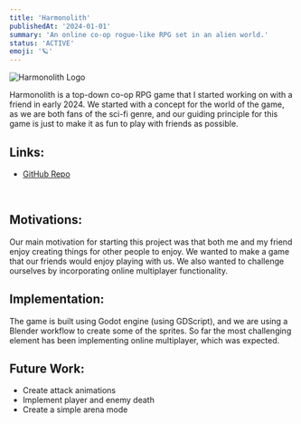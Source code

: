 ```yaml
---
title: 'Harmonolith'
publishedAt: '2024-01-01'
summary: 'An online co-op rogue-like RPG set in an alien world.'
status: 'ACTIVE'
emoji: '🪐'
---
```

<div className="flex justify-center space-x-4 my-8">
    <img
        alt="Harmonolith Logo"
        src="/images/harmonolith.png"
        style={{
            height: "20%",
            maxWidth: "250px",
            filter: "drop-shadow(0px 0px 8px white)"
        }}
    />
</div>

Harmonolith is a top-down co-op RPG game that I started working on with a friend in early 2024. We started with a concept for the world of the game, as we are both fans of the sci-fi genre, and our guiding principle for this game is just to make it as fun to play with friends as possible.

## Links:
<div>
    <ul id={"list"}>
        <li>
            <a href={"https://github.com/MaxHuber888/Harmonolith"} className="dark:hover:text-neutral-400">GitHub
                Repo</a>
        </li>
    </ul>
    <br/>
</div>

## Motivations:
Our main motivation for starting this project was that both me and my friend enjoy creating things for other people to enjoy. We wanted to make a game that our friends would enjoy playing with us. We also wanted to challenge ourselves by incorporating online multiplayer functionality.

## Implementation:
The game is built using Godot engine (using GDScript), and we are using a Blender workflow to create some of the sprites. So far the most challenging element has been implementing online multiplayer, which was expected.

## Future Work:
- Create attack animations
- Implement player and enemy death
- Create a simple arena mode

